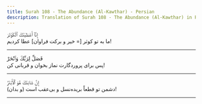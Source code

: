 ```yaml
---
title: Surah 108 - The Abundance (Al-Kawthar) - Persian
description: Translation of Surah 108 - The Abundance (Al-Kawthar) in Persian
---
```





<Aside type="quran" title="1">
إِنَّآ أَعْطَيْنَٰكَ ٱلْكَوْثَرَ
</Aside>

<Aside type="reference" title="1">
ما به تو کوثر [= خیر و برکت فراوان‌] عطا کردیم!
</Aside>

---

<Aside type="quran" title="2">
فَصَلِّ لِرَبِّكَ وَٱنْحَرْ
</Aside>

<Aside type="reference" title="2">
پس برای پروردگارت نماز بخوان و قربانی کن!
</Aside>

---

<Aside type="quran" title="3">
إِنَّ شَانِئَكَ هُوَ ٱلْأَبْتَرُ
</Aside>

<Aside type="reference" title="3">
(و بدان) دشمن تو قطعاً بریده‌نسل و بی‌عقب است!
</Aside>

---
